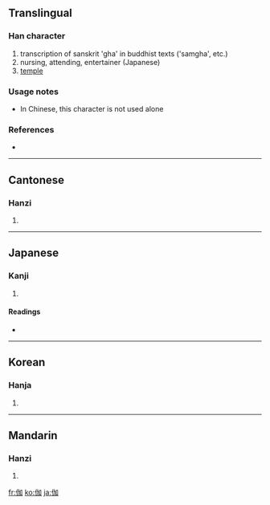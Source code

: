==Translingual==

===Han character===
{{Han char|rn=9|rad=人|as=05|sn=7|four=2620<sub>0</sub>|canj=人大尸口 (OKSR)}}

# transcription of sanskrit 'gha' in buddhist texts ('samgha', etc.)
# nursing, attending, entertainer (Japanese)
# [[temple]]

===Usage notes===
* In Chinese, this character is not used alone<!--is this true?-->

===References===
* {{Han ref|kx=0097.120|dkj=00486|dj=0205.170|hdz=10140.070|uh=4F3D|ud=20285|bh=A6F7|bd=42743}}

----

==Cantonese==

===Hanzi===
{{yue-hanzi|jyut=|y=ga1, ke4}}

# {{defn|Cantonese}}

----

==Japanese==

===Kanji===
{{ja-kanji|grade=|rs=人05}}

# {{defn|Japanese}}

====Readings====
* {{ja-readings|on=[[きゃ]] (kya), [[か]] (ka), [[が]] (ga)|kun=[[とぎ]] (togi)}}

----

==Korean==

===Hanja===
{{ko-hanja|hangeul=가|eumhun=[[절]]|rv=ga|mr=ka}}

# {{defn|Korean}}

----

==Mandarin==

===Hanzi===
{{cmn-hanzi|pin=[[jiā]] ([[jia1]]), [[qié]] ([[qie2]])|wg=chia<sup>1</sup>, ch'ieh<sup>2</sup>}}

# {{defn|Mandarin}}

[[fr:伽]]
[[ko:伽]]
[[ja:伽]]